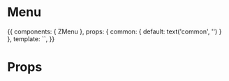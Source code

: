 
<Meta title="Organisms/Menu" component={ZMenu} />

# Menu

<Preview>
  <Story name="Common">
    {{
        components: { ZMenu },
        props: {
          common: {
            default: text('common', '')
          }
        },
        template: `<ZMenu />`,
    }}
  </Story>
</Preview>

# Props

<Props of={ZMenu} />
